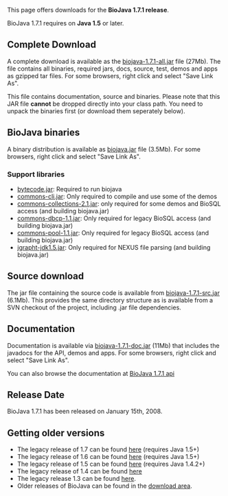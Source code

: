 This page offers downloads for the <b>BioJava 1.7.1 release</b>. 

BioJava 1.7.1 requires on <b>Java 1.5</b> or later. 

== Complete Download ==
A complete download is available as the [http://www.biojava.org/download/bj171/all/biojava-1.7.1-all.jar biojava-1.7.1-all.jar] file (27Mb). The file contains all binaries, required jars, docs, source, test, demos and apps as gzipped tar files. For some browsers, right click and select "Save Link As".

This file contains documentation, source and binaries. Please note that this JAR file <b>cannot</b> be dropped directly into your class path. You need to unpack the binaries first (or download them seperately below).

== BioJava binaries ==

A  binary distribution is available as [http://www.biojava.org/download/bj171/bin/biojava.jar biojava.jar] file (3.5Mb). For some browsers, right click and select "Save Link As".

=== Support libraries ===

*  [http://www.biojava.org/download/bj171/support-jars/bytecode.jar bytecode.jar]: Required to run biojava
*  [http://www.biojava.org/download/bj171/support-jars/commons-cli.jar commons-cli.jar]: Only required to compile and use some of the demos
*  [http://www.biojava.org/download/bj171/support-jars/commons-collections-2.1.jar commons-collections-2.1.jar]: only required for some demos and BioSQL access (and building biojava.jar)
*  [http://www.biojava.org/download/bj171/support-jars/commons-dbcp-1.1.jar commons-dbcp-1.1.jar]: Only required for legacy BioSQL access (and building biojava.jar)
*  [http://www.biojava.org/download/bj171/support-jars/commons-pool-1.1.jar commons-pool-1.1.jar]: Only required for legacy BioSQL access (and building biojava.jar)
*  [http://www.biojava.org/download/bj171/support-jars/jgrapht-jdk1.5.jar jgrapht-jdk1.5.jar]: Only required for NEXUS file parsing (and building biojava.jar)

== Source download ==

The jar file containing the source code is available from [http://www.biojava.org/download/bj171/src/biojava-1.7.1-src.jar biojava-1.7.1-src.jar] (6.1Mb). This provides the same directory structure as is available from a SVN checkout of the project, including .jar file dependencies.

== Documentation ==

Documentation is available via [http://www.biojava.org/download/bj171/doc/biojava-1.7.1-doc.jar biojava-1.7.1-doc.jar] (11Mb) that includes the javadocs for the API, demos and apps. For some browsers, right click and select "Save Link As".

You can also browse the documentation at [http://www.biojava.org/docs/api171/ BioJava 1.7.1 api]

==Release Date==
BioJava 1.7.1 has been released on January 15th, 2008.

== Getting older versions ==

* The legacy release of 1.7 can be found [[BioJava:Download 1.7|here]] (requires Java 1.5+)
* The legacy release of 1.6 can be found [[BioJava:Download 1.6|here]] (requires Java 1.5+)
* The legacy release of 1.5 can be found [[BioJava:Download 1.5|here]] (requires Java 1.4.2+)
* The legacy release of 1.4 can be found [[BioJava:Download 1.4|here]]
* The legacy release 1.3 can be found [[BioJava:Download 1.3|here]].
* Older releases of BioJava can be found in the [http://www.biojava.org/download/ download area].